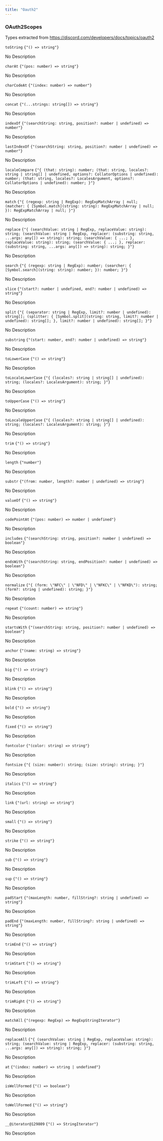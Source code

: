 ```yaml
---
title: "Oauth2"
---
```

                 
### OAuth2Scopes

Types extracted from https://discord.com/developers/docs/topics/oauth2

<div className='*:border-b [&>*:last-child]:border-b-0'><div className='text-sm text-fd-muted-foreground py-4'>

<div className="flex flex-row items-center gap-4">
  <code className="text-sm">toString</code>
  <code className="text-fd-muted-foreground">{"() => string"}</code>
</div>

No Description



</div>
<div className='text-sm text-fd-muted-foreground py-4'>

<div className="flex flex-row items-center gap-4">
  <code className="text-sm">charAt</code>
  <code className="text-fd-muted-foreground">{"(pos: number) => string"}</code>
</div>

No Description



</div>
<div className='text-sm text-fd-muted-foreground py-4'>

<div className="flex flex-row items-center gap-4">
  <code className="text-sm">charCodeAt</code>
  <code className="text-fd-muted-foreground">{"(index: number) => number"}</code>
</div>

No Description



</div>
<div className='text-sm text-fd-muted-foreground py-4'>

<div className="flex flex-row items-center gap-4">
  <code className="text-sm">concat</code>
  <code className="text-fd-muted-foreground">{"(...strings: string[]) => string"}</code>
</div>

No Description



</div>
<div className='text-sm text-fd-muted-foreground py-4'>

<div className="flex flex-row items-center gap-4">
  <code className="text-sm">indexOf</code>
  <code className="text-fd-muted-foreground">{"(searchString: string, position?: number | undefined) => number"}</code>
</div>

No Description



</div>
<div className='text-sm text-fd-muted-foreground py-4'>

<div className="flex flex-row items-center gap-4">
  <code className="text-sm">lastIndexOf</code>
  <code className="text-fd-muted-foreground">{"(searchString: string, position?: number | undefined) => number"}</code>
</div>

No Description



</div>
<div className='text-sm text-fd-muted-foreground py-4'>

<div className="flex flex-row items-center gap-4">
  <code className="text-sm">localeCompare</code>
  <code className="text-fd-muted-foreground">{"{ (that: string): number; (that: string, locales?: string | string[] | undefined, options?: CollatorOptions | undefined): number; (that: string, locales?: LocalesArgument, options?: CollatorOptions | undefined): number; }"}</code>
</div>

No Description



</div>
<div className='text-sm text-fd-muted-foreground py-4'>

<div className="flex flex-row items-center gap-4">
  <code className="text-sm">match</code>
  <code className="text-fd-muted-foreground">{"{ (regexp: string | RegExp): RegExpMatchArray | null; (matcher: { [Symbol.match](string: string): RegExpMatchArray | null; }): RegExpMatchArray | null; }"}</code>
</div>

No Description



</div>
<div className='text-sm text-fd-muted-foreground py-4'>

<div className="flex flex-row items-center gap-4">
  <code className="text-sm">replace</code>
  <code className="text-fd-muted-foreground">{"{ (searchValue: string | RegExp, replaceValue: string): string; (searchValue: string | RegExp, replacer: (substring: string, ...args: any[]) => string): string; (searchValue: { ...; }, replaceValue: string): string; (searchValue: { ...; }, replacer: (substring: string, ...args: any[]) => string): string; }"}</code>
</div>

No Description



</div>
<div className='text-sm text-fd-muted-foreground py-4'>

<div className="flex flex-row items-center gap-4">
  <code className="text-sm">search</code>
  <code className="text-fd-muted-foreground">{"{ (regexp: string | RegExp): number; (searcher: { [Symbol.search](string: string): number; }): number; }"}</code>
</div>

No Description



</div>
<div className='text-sm text-fd-muted-foreground py-4'>

<div className="flex flex-row items-center gap-4">
  <code className="text-sm">slice</code>
  <code className="text-fd-muted-foreground">{"(start?: number | undefined, end?: number | undefined) => string"}</code>
</div>

No Description



</div>
<div className='text-sm text-fd-muted-foreground py-4'>

<div className="flex flex-row items-center gap-4">
  <code className="text-sm">split</code>
  <code className="text-fd-muted-foreground">{"{ (separator: string | RegExp, limit?: number | undefined): string[]; (splitter: { [Symbol.split](string: string, limit?: number | undefined): string[]; }, limit?: number | undefined): string[]; }"}</code>
</div>

No Description



</div>
<div className='text-sm text-fd-muted-foreground py-4'>

<div className="flex flex-row items-center gap-4">
  <code className="text-sm">substring</code>
  <code className="text-fd-muted-foreground">{"(start: number, end?: number | undefined) => string"}</code>
</div>

No Description



</div>
<div className='text-sm text-fd-muted-foreground py-4'>

<div className="flex flex-row items-center gap-4">
  <code className="text-sm">toLowerCase</code>
  <code className="text-fd-muted-foreground">{"() => string"}</code>
</div>

No Description



</div>
<div className='text-sm text-fd-muted-foreground py-4'>

<div className="flex flex-row items-center gap-4">
  <code className="text-sm">toLocaleLowerCase</code>
  <code className="text-fd-muted-foreground">{"{ (locales?: string | string[] | undefined): string; (locales?: LocalesArgument): string; }"}</code>
</div>

No Description



</div>
<div className='text-sm text-fd-muted-foreground py-4'>

<div className="flex flex-row items-center gap-4">
  <code className="text-sm">toUpperCase</code>
  <code className="text-fd-muted-foreground">{"() => string"}</code>
</div>

No Description



</div>
<div className='text-sm text-fd-muted-foreground py-4'>

<div className="flex flex-row items-center gap-4">
  <code className="text-sm">toLocaleUpperCase</code>
  <code className="text-fd-muted-foreground">{"{ (locales?: string | string[] | undefined): string; (locales?: LocalesArgument): string; }"}</code>
</div>

No Description



</div>
<div className='text-sm text-fd-muted-foreground py-4'>

<div className="flex flex-row items-center gap-4">
  <code className="text-sm">trim</code>
  <code className="text-fd-muted-foreground">{"() => string"}</code>
</div>

No Description



</div>
<div className='text-sm text-fd-muted-foreground py-4'>

<div className="flex flex-row items-center gap-4">
  <code className="text-sm">length</code>
  <code className="text-fd-muted-foreground">{"number"}</code>
</div>

No Description



</div>
<div className='text-sm text-fd-muted-foreground py-4'>

<div className="flex flex-row items-center gap-4">
  <code className="text-sm">substr</code>
  <code className="text-fd-muted-foreground">{"(from: number, length?: number | undefined) => string"}</code>
</div>

No Description



</div>
<div className='text-sm text-fd-muted-foreground py-4'>

<div className="flex flex-row items-center gap-4">
  <code className="text-sm">valueOf</code>
  <code className="text-fd-muted-foreground">{"() => string"}</code>
</div>

No Description



</div>
<div className='text-sm text-fd-muted-foreground py-4'>

<div className="flex flex-row items-center gap-4">
  <code className="text-sm">codePointAt</code>
  <code className="text-fd-muted-foreground">{"(pos: number) => number | undefined"}</code>
</div>

No Description



</div>
<div className='text-sm text-fd-muted-foreground py-4'>

<div className="flex flex-row items-center gap-4">
  <code className="text-sm">includes</code>
  <code className="text-fd-muted-foreground">{"(searchString: string, position?: number | undefined) => boolean"}</code>
</div>

No Description



</div>
<div className='text-sm text-fd-muted-foreground py-4'>

<div className="flex flex-row items-center gap-4">
  <code className="text-sm">endsWith</code>
  <code className="text-fd-muted-foreground">{"(searchString: string, endPosition?: number | undefined) => boolean"}</code>
</div>

No Description



</div>
<div className='text-sm text-fd-muted-foreground py-4'>

<div className="flex flex-row items-center gap-4">
  <code className="text-sm">normalize</code>
  <code className="text-fd-muted-foreground">{"{ (form: \"NFC\" | \"NFD\" | \"NFKC\" | \"NFKD\"): string; (form?: string | undefined): string; }"}</code>
</div>

No Description



</div>
<div className='text-sm text-fd-muted-foreground py-4'>

<div className="flex flex-row items-center gap-4">
  <code className="text-sm">repeat</code>
  <code className="text-fd-muted-foreground">{"(count: number) => string"}</code>
</div>

No Description



</div>
<div className='text-sm text-fd-muted-foreground py-4'>

<div className="flex flex-row items-center gap-4">
  <code className="text-sm">startsWith</code>
  <code className="text-fd-muted-foreground">{"(searchString: string, position?: number | undefined) => boolean"}</code>
</div>

No Description



</div>
<div className='text-sm text-fd-muted-foreground py-4'>

<div className="flex flex-row items-center gap-4">
  <code className="text-sm">anchor</code>
  <code className="text-fd-muted-foreground">{"(name: string) => string"}</code>
</div>

No Description



</div>
<div className='text-sm text-fd-muted-foreground py-4'>

<div className="flex flex-row items-center gap-4">
  <code className="text-sm">big</code>
  <code className="text-fd-muted-foreground">{"() => string"}</code>
</div>

No Description



</div>
<div className='text-sm text-fd-muted-foreground py-4'>

<div className="flex flex-row items-center gap-4">
  <code className="text-sm">blink</code>
  <code className="text-fd-muted-foreground">{"() => string"}</code>
</div>

No Description



</div>
<div className='text-sm text-fd-muted-foreground py-4'>

<div className="flex flex-row items-center gap-4">
  <code className="text-sm">bold</code>
  <code className="text-fd-muted-foreground">{"() => string"}</code>
</div>

No Description



</div>
<div className='text-sm text-fd-muted-foreground py-4'>

<div className="flex flex-row items-center gap-4">
  <code className="text-sm">fixed</code>
  <code className="text-fd-muted-foreground">{"() => string"}</code>
</div>

No Description



</div>
<div className='text-sm text-fd-muted-foreground py-4'>

<div className="flex flex-row items-center gap-4">
  <code className="text-sm">fontcolor</code>
  <code className="text-fd-muted-foreground">{"(color: string) => string"}</code>
</div>

No Description



</div>
<div className='text-sm text-fd-muted-foreground py-4'>

<div className="flex flex-row items-center gap-4">
  <code className="text-sm">fontsize</code>
  <code className="text-fd-muted-foreground">{"{ (size: number): string; (size: string): string; }"}</code>
</div>

No Description



</div>
<div className='text-sm text-fd-muted-foreground py-4'>

<div className="flex flex-row items-center gap-4">
  <code className="text-sm">italics</code>
  <code className="text-fd-muted-foreground">{"() => string"}</code>
</div>

No Description



</div>
<div className='text-sm text-fd-muted-foreground py-4'>

<div className="flex flex-row items-center gap-4">
  <code className="text-sm">link</code>
  <code className="text-fd-muted-foreground">{"(url: string) => string"}</code>
</div>

No Description



</div>
<div className='text-sm text-fd-muted-foreground py-4'>

<div className="flex flex-row items-center gap-4">
  <code className="text-sm">small</code>
  <code className="text-fd-muted-foreground">{"() => string"}</code>
</div>

No Description



</div>
<div className='text-sm text-fd-muted-foreground py-4'>

<div className="flex flex-row items-center gap-4">
  <code className="text-sm">strike</code>
  <code className="text-fd-muted-foreground">{"() => string"}</code>
</div>

No Description



</div>
<div className='text-sm text-fd-muted-foreground py-4'>

<div className="flex flex-row items-center gap-4">
  <code className="text-sm">sub</code>
  <code className="text-fd-muted-foreground">{"() => string"}</code>
</div>

No Description



</div>
<div className='text-sm text-fd-muted-foreground py-4'>

<div className="flex flex-row items-center gap-4">
  <code className="text-sm">sup</code>
  <code className="text-fd-muted-foreground">{"() => string"}</code>
</div>

No Description



</div>
<div className='text-sm text-fd-muted-foreground py-4'>

<div className="flex flex-row items-center gap-4">
  <code className="text-sm">padStart</code>
  <code className="text-fd-muted-foreground">{"(maxLength: number, fillString?: string | undefined) => string"}</code>
</div>

No Description



</div>
<div className='text-sm text-fd-muted-foreground py-4'>

<div className="flex flex-row items-center gap-4">
  <code className="text-sm">padEnd</code>
  <code className="text-fd-muted-foreground">{"(maxLength: number, fillString?: string | undefined) => string"}</code>
</div>

No Description



</div>
<div className='text-sm text-fd-muted-foreground py-4'>

<div className="flex flex-row items-center gap-4">
  <code className="text-sm">trimEnd</code>
  <code className="text-fd-muted-foreground">{"() => string"}</code>
</div>

No Description



</div>
<div className='text-sm text-fd-muted-foreground py-4'>

<div className="flex flex-row items-center gap-4">
  <code className="text-sm">trimStart</code>
  <code className="text-fd-muted-foreground">{"() => string"}</code>
</div>

No Description



</div>
<div className='text-sm text-fd-muted-foreground py-4'>

<div className="flex flex-row items-center gap-4">
  <code className="text-sm">trimLeft</code>
  <code className="text-fd-muted-foreground">{"() => string"}</code>
</div>

No Description



</div>
<div className='text-sm text-fd-muted-foreground py-4'>

<div className="flex flex-row items-center gap-4">
  <code className="text-sm">trimRight</code>
  <code className="text-fd-muted-foreground">{"() => string"}</code>
</div>

No Description



</div>
<div className='text-sm text-fd-muted-foreground py-4'>

<div className="flex flex-row items-center gap-4">
  <code className="text-sm">matchAll</code>
  <code className="text-fd-muted-foreground">{"(regexp: RegExp) => RegExpStringIterator<RegExpExecArray>"}</code>
</div>

No Description



</div>
<div className='text-sm text-fd-muted-foreground py-4'>

<div className="flex flex-row items-center gap-4">
  <code className="text-sm">replaceAll</code>
  <code className="text-fd-muted-foreground">{"{ (searchValue: string | RegExp, replaceValue: string): string; (searchValue: string | RegExp, replacer: (substring: string, ...args: any[]) => string): string; }"}</code>
</div>

No Description



</div>
<div className='text-sm text-fd-muted-foreground py-4'>

<div className="flex flex-row items-center gap-4">
  <code className="text-sm">at</code>
  <code className="text-fd-muted-foreground">{"(index: number) => string | undefined"}</code>
</div>

No Description



</div>
<div className='text-sm text-fd-muted-foreground py-4'>

<div className="flex flex-row items-center gap-4">
  <code className="text-sm">isWellFormed</code>
  <code className="text-fd-muted-foreground">{"() => boolean"}</code>
</div>

No Description



</div>
<div className='text-sm text-fd-muted-foreground py-4'>

<div className="flex flex-row items-center gap-4">
  <code className="text-sm">toWellFormed</code>
  <code className="text-fd-muted-foreground">{"() => string"}</code>
</div>

No Description



</div>
<div className='text-sm text-fd-muted-foreground py-4'>

<div className="flex flex-row items-center gap-4">
  <code className="text-sm">__@iterator@129809</code>
  <code className="text-fd-muted-foreground">{"() => StringIterator<string>"}</code>
</div>

No Description



</div></div>